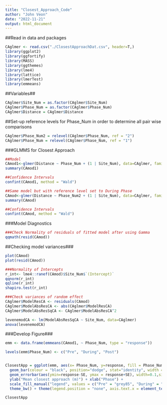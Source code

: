 ```yaml
---
title: "Closest_Approach_Code"
author: "John Veon"
date: "2022-11-21"
output: html_document
---
```


##Read in data and packages
```r
CAglmer <- read.csv("./ClosestApproachDat.csv", header=T,)
library(ggplot2)
library(ggfortify)
library(MASS)
library(ggthemes) 
library(lme4)
library(lattice)
library(lmerTest)
library(emmeans)
```

##Variables##
```r
CAglmer$Site_Num = as.factor(CAglmer$Site_Num)
CAglmer$Phase_Num = as.factor(CAglmer$Phase_Num)
CAglmer$Distance = CAglmer$Distance
```

##Set-up reference levels for Phase_Num in order to determine all pair wise comparisons
```r
CAglmer$Phase_Num2 = relevel(CAglmer$Phase_Num, ref = "2")
CAglmer$Phase_Num = relevel(CAglmer$Phase_Num, ref = "1")
```

###GLMMS for Closest Approach
```r
##Model
CAmod1<-glmer(Distance ~ Phase_Num + (1 | Site_Num), data=CAglmer, family = Gamma(link = "log"))
summary(CAmod1)
```

```r
##Confidence Intervals
confint(CAmod1, method = "Wald")
```


```r
##Same model but with reference level set to During Phase
CAmod<-glmer(Distance ~ Phase_Num2 + (1 | Site_Num), data=CAglmer, family = Gamma(link = "log"))
summary(CAmod)
```

```r
##Confidence Intervals
confint(CAmod, method = "Wald")
```

###Model Diagnostics
```r
###Check Normality of residuals of fitted model after using Gamma
qqmath(resid(CAmod))
```

##Checking model variances###
```r
plot(CAmod)
plot(resid(CAmod))
```

```r
###Normality of Intercepts
r_int<- lme4::ranef(CAmod)$Site_Num$`(Intercept)`
qqnorm(r_int)
qqline(r_int)
shapiro.test(r_int)
```

```r
###Check variances of random effect
CAglmer$ModelResCA <- residuals(CAmod)
CAglmer$ModelAbsResCA <- abs(CAglmer$ModelResCA)
CAglmer$ModelAbsResSqCA <- CAglmer$ModelAbsResCA^2

levenemodCA <- lm(ModelAbsResSqCA ~ Site_Num, data=CAglmer)
anova(levenemodCA)
```


###Develop Figure###
```r
emm <- data.frame(emmeans(CAmod1, ~ Phase_Num, type = "response"))
```

```r
levels(emm$Phase_Num) <- c("Pre", "During", "Post") 


ClosestApp = ggplot(emm, aes(x= Phase_Num, y=response, fill = Phase_Num))+
  geom_bar(colour = "black", position="dodge", stat="identity", width = 0.4, size = 0.6) + scale_y_continuous(expand = c(0, 0), limits = c(0, 50)) +
  geom_errorbar(aes(ymin=response-SE, ymax = response+SE), width=0.1,size = 0.6, color = "grey0", position = position_dodge(.9)) + 
  ylab("Mean closest approach (m)") + xlab("Phase") +
  scale_fill_manual("legend", values = c("Pre" = "grey85", "During" = "grey40", "Post" = "grey60")) +
  theme_bw() + theme(legend.position = "none", axis.text.x = element_text(size = 16, color = "black", family = "Arial"), axis.text.y = element_text(size = 16, color = "black", family = "Arial"), axis.title.y = element_text(size = 18, family = "Arial"), axis.title.x = element_text(size = 18, family = "Arial"), legend.title = element_text(size = 16, family = "Arial", face = "bold"), legend.text = element_text(size = 16, color = "black", family = "Arial"), panel.background = element_blank(), panel.border = element_blank(), axis.line = element_line(colour = "black"), panel.grid = element_blank())

ClosestApp
```

